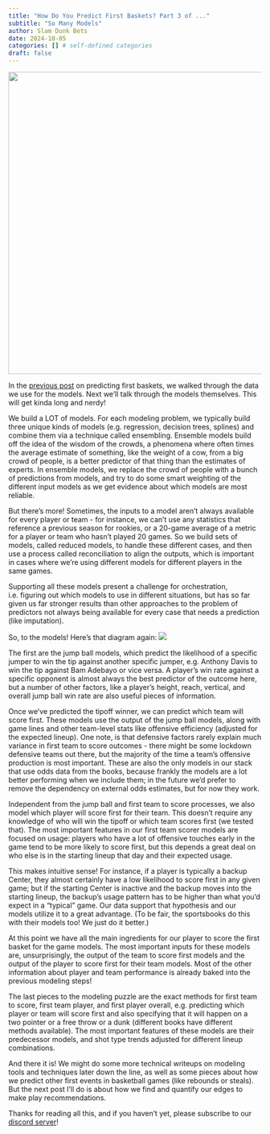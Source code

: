 ```yaml
---
title: "How Do You Predict First Baskets? Part 3 of ..."
subtitle: "So Many Models"
author: Slam Dunk Bets
date: 2024-10-05
categories: [] # self-defined categories
draft: false
---
```


![](../../images/catwalk.jpg){width=600}

In the [previous post](predict-first-baskets-2.qmd) on predicting first baskets, we walked through the data we use for the models. Next we'll talk through the models themselves. This will get kinda long and nerdy!

We build a LOT of models. For each modeling problem, we typically build three unique kinds of models (e.g. regression, decision trees, splines) and combine them via a technique called ensembling. Ensemble models build off the idea of the wisdom of the crowds, a phenomena where often times the average estimate of something, like the weight of a cow, from a big crowd of people, is a better predictor of that thing than the estimates of experts. In ensemble models, we replace the crowd of people with a bunch of predictions from models, and try to do some smart weighting of the different input models as we get evidence about which models are most reliable.

But there's more! Sometimes, the inputs to a model aren't always available for every player or team - for instance, we can't use any statistics that reference a previous season for rookies, or a 20-game average of a metric for a player or team who hasn't played 20 games. So we build sets of models, called reduced models, to handle these different cases, and then use a process called reconciliation to align the outputs, which is important in cases where we're using different models for different players in the same games.

Supporting all these models present a challenge for orchestration, i.e. figuring out which models to use in different situations, but has so far given us far stronger results than other approaches to the problem of predictors not always being available for every case that needs a prediction (like imputation).

So, to the models! Here's that diagram again: ![](../../images/model_flowchart.jpg)

The first are the jump ball models, which predict the likelihood of a specific jumper to win the tip against another specific jumper, e.g. Anthony Davis to win the tip against Bam Adebayo or vice versa. A player's win rate against a specific opponent is almost always the best predictor of the outcome here, but a number of other factors, like a player's height, reach, vertical, and overall jump ball win rate are also useful pieces of information.

Once we've predicted the tipoff winner, we can predict which team will score first. These models use the output of the jump ball models, along with game lines and other team-level stats like offensive efficiency (adjusted for the expected lineup). One note, is that defensive factors rarely explain much variance in first team to score outcomes - there might be some lockdown defensive teams out there, but the majority of the time a team's offensive production is most important. These are also the only models in our stack that use odds data from the books, because frankly the models are a lot better performing when we include them; in the future we'd prefer to remove the dependency on external odds estimates, but for now they work.

Independent from the jump ball and first team to score processes, we also model which player will score first for their team. This doesn't require any knowledge of who will win the tipoff or which team scores first (we tested that). The most important features in our first team scorer models are focused on usage: players who have a lot of offensive touches early in the game tend to be more likely to score first, but this depends a great deal on who else is in the starting lineup that day and their expected usage.

This makes intuitive sense! For instance, if a player is typically a backup Center, they almost certainly have a low likelihood to score first in any given game; but if the starting Center is inactive and the backup moves into the starting lineup, the backup's usage pattern has to be higher than what you'd expect in a "typical" game. Our data support that hypothesis and our models utilize it to a great advantage. (To be fair, the sportsbooks do this with their models too! We just do it better.)

At this point we have all the main ingredients for our player to score the first basket for the game models. The most important inputs for these models are, unsurprisingly, the output of the team to score first models and the output of the player to score first for their team models. Most of the other information about player and team performance is already baked into the previous modeling steps!

The last pieces to the modeling puzzle are the exact methods for first team to score, first team player, and first player overall, e.g. predicting which player or team will score first and also specifying that it will happen on a two pointer or a free throw or a dunk (different books have different methods available). The most important features of these models are their predecessor models, and shot type trends adjusted for different lineup combinations.

And there it is! We might do some more technical writeups on modeling tools and techniques later down the line, as well as some pieces about how we predict other first events in basketball games (like rebounds or steals). But the next post I'll do is about how we find and quantify our edges to make play recommendations.

Thanks for reading all this, and if you haven't yet, please subscribe to our [discord server](https://whop.com/slam-dunk-bets/)!
